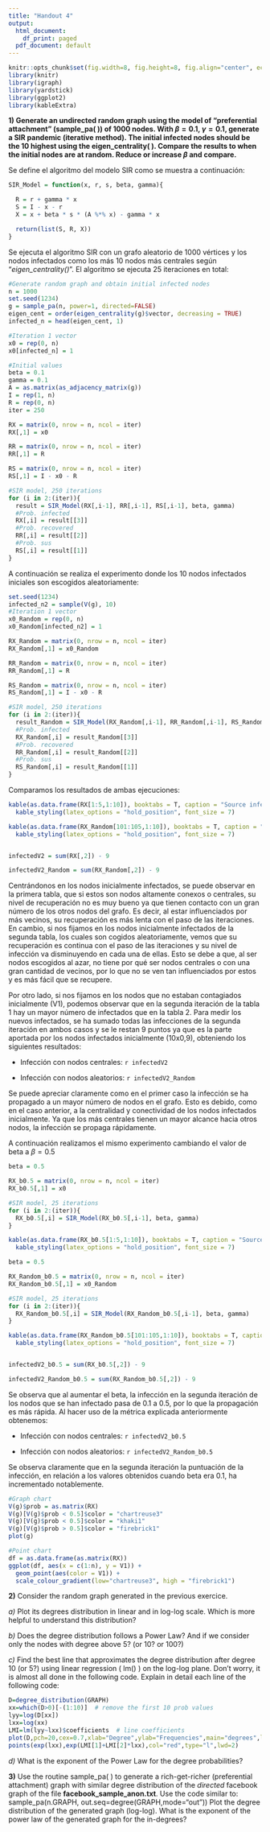 ```yaml
---
title: "Handout 4"
output:
  html_document: 
    df_print: paged
  pdf_document: default
---
```


```r
knitr::opts_chunk$set(fig.width=8, fig.height=8, fig.align="center", echo=TRUE, warning=FALSE, message=FALSE)
library(knitr)
library(igraph)
library(yardstick)
library(ggplot2)
library(kableExtra)
```

**1) Generate an undirected random graph using the model of "preferential attachment" (sample_pa( )) of 1000 nodes. With $\beta=0.1$, $\gamma=0.1$, generate a SIR pandemic (iterative method). The initial infected nodes should be the 10 highest using the eigen_centrality( ). Compare the results to when the initial nodes are at random. Reduce or increase $\beta$ and compare. **

Se define el algoritmo del modelo SIR como se muestra a continuación:

```r
SIR_Model = function(x, r, s, beta, gamma){

  R = r + gamma * x
  S = I - x - r
  X = x + beta * s * (A %*% x) - gamma * x

  return(list(S, R, X))
}
```

Se ejecuta el algoritmo SIR con un grafo aleatorio de 1000 vértices y los nodos infectados como los más 10 nodos más centrales según "*eigen_centrality()*". El algoritmo se ejecuta 25 iteraciones en total:

```r
#Generate random graph and obtain initial infected nodes
n = 1000
set.seed(1234)
g = sample_pa(n, power=1, directed=FALSE)
eigen_cent = order(eigen_centrality(g)$vector, decreasing = TRUE)
infected_n = head(eigen_cent, 1)

#Iteration 1 vector
x0 = rep(0, n)
x0[infected_n] = 1

#Initial values
beta = 0.1
gamma = 0.1
A = as.matrix(as_adjacency_matrix(g))
I = rep(1, n)
R = rep(0, n)
iter = 250

RX = matrix(0, nrow = n, ncol = iter)
RX[,1] = x0

RR = matrix(0, nrow = n, ncol = iter)
RR[,1] = R

RS = matrix(0, nrow = n, ncol = iter)
RS[,1] = I - x0 - R 

#SIR model, 250 iterations
for (i in 2:(iter)){
  result = SIR_Model(RX[,i-1], RR[,i-1], RS[,i-1], beta, gamma)
  #Prob. infected
  RX[,i] = result[[3]]
  #Prob. recovered
  RR[,i] = result[[2]]
  #Prob. sus
  RS[,i] = result[[1]]
}

```

A continuación se realiza el experimento donde los 10 nodos infectados iniciales son escogidos aleatoriamente: 

```r
set.seed(1234)
infected_n2 = sample(V(g), 10)
#Iteration 1 vector
x0_Random = rep(0, n)
x0_Random[infected_n2] = 1

RX_Random = matrix(0, nrow = n, ncol = iter)
RX_Random[,1] = x0_Random

RR_Random = matrix(0, nrow = n, ncol = iter)
RR_Random[,1] = R

RS_Random = matrix(0, nrow = n, ncol = iter)
RS_Random[,1] = I - x0 - R 

#SIR model, 250 iterations
for (i in 2:(iter)){
  result_Random = SIR_Model(RX_Random[,i-1], RR_Random[,i-1], RS_Random[,i-1], beta, gamma)
  #Prob. infected
  RX_Random[,i] = result_Random[[3]]
  #Prob. recovered
  RR_Random[,i] = result_Random[[2]]
  #Prob. sus
  RS_Random[,i] = result_Random[[1]]
}
```


Comparamos los resultados de ambas ejecuciones:

```r
kable(as.data.frame(RX[1:5,1:10]), booktabs = T, caption = "Source infection: highly central nodes") %>%
  kable_styling(latex_options = "hold_position", font_size = 7)

kable(as.data.frame(RX_Random[101:105,1:10]), booktabs = T, caption = "Source infection: random nodes") %>%
  kable_styling(latex_options = "hold_position", font_size = 7)


infectedV2 = sum(RX[,2]) - 9

infectedV2_Random = sum(RX_Random[,2]) - 9

```


Centrándonos en los nodos inicialmente infectados, se puede observar en la primera tabla, que si estos son nodos altamente conexos o centrales, su nivel de recuperación no es muy bueno ya que tienen contacto con un gran número de los otros nodos del grafo. Es decir, al estar influenciados por más vecinos, su recuperación es más lenta con el paso de las iteraciones. En cambio, si nos fijamos en los nodos inicialmente infectados de la segunda tabla, los cuales son cogidos aleatoriamente, vemos que su recuperación es continua con el paso de las iteraciones y su nivel de infección va disminuyendo en cada una de ellas. Esto se debe a que, al ser nodos escogidos al azar, no tiene por qué ser nodos centrales o con una gran cantidad de vecinos, por lo que no se ven tan influenciados por estos y es más fácil que se recupere.


Por otro lado, si nos fijamos en los nodos que no estaban contagiados inicialmente (V1), podemos observar que en la segunda iteración de la tabla 1 hay un mayor número de infectados que en la tabla 2. Para medir los nuevos infectados, se ha sumado todas las infecciones de la segunda iteración en ambos casos y se le restan 9 puntos ya que es la parte aportada por los nodos infectados inicialmente (10x0,9), obteniendo los siguientes resultados:

- Infección con nodos centrales: `r infectedV2`


- Infección con nodos aleatorios: `r infectedV2_Random`

Se puede apreciar claramente como en el primer caso la infección se ha propagado a un mayor número de nodos en el grafo. Esto es debido, como en el caso anterior, a la centralidad y conectividad de los nodos infectados inicialmente. Ya que los más centrales tienen un mayor alcance hacia otros nodos, la infección se propaga rápidamente.



A continuación realizamos el mismo experimento cambiando el valor de beta a $\beta = 0.5$

```r
beta = 0.5

RX_b0.5 = matrix(0, nrow = n, ncol = iter)
RX_b0.5[,1] = x0

#SIR model, 25 iterations
for (i in 2:(iter)){
  RX_b0.5[,i] = SIR_Model(RX_b0.5[,i-1], beta, gamma)
}

kable(as.data.frame(RX_b0.5[1:5,1:10]), booktabs = T, caption = "Source infection: highly central nodes") %>%
  kable_styling(latex_options = "hold_position", font_size = 7)

```
```r
beta = 0.5

RX_Random_b0.5 = matrix(0, nrow = n, ncol = iter)
RX_Random_b0.5[,1] = x0_Random

#SIR model, 25 iterations
for (i in 2:(iter)){
  RX_Random_b0.5[,i] = SIR_Model(RX_Random_b0.5[,i-1], beta, gamma)
}

kable(as.data.frame(RX_Random_b0.5[101:105,1:10]), booktabs = T, caption = "Source infection: random nodes") %>%
  kable_styling(latex_options = "hold_position", font_size = 7)


infectedV2_b0.5 = sum(RX_b0.5[,2]) - 9

infectedV2_Random_b0.5 = sum(RX_Random_b0.5[,2]) - 9
```


Se observa que al aumentar el beta, la infección en la segunda iteración de los nodos que se han infectado pasa de 0.1 a 0.5, por lo que la propagación es más rápida. Al hacer uso de la métrica explicada anteriormente obtenemos:

- Infección con nodos centrales: `r infectedV2_b0.5`


- Infección con nodos aleatorios: `r infectedV2_Random_b0.5`


Se observa claramente que en la segunda iteración la puntuación de la infección, en relación a los valores obtenidos cuando beta era 0.1, ha incrementado notablemente.

```r

#Graph chart
V(g)$prob = as.matrix(RX)
V(g)[V(g)$prob < 0.5]$color = "chartreuse3"
V(g)[V(g)$prob < 0.5]$color = "khaki1"
V(g)[V(g)$prob > 0.5]$color = "firebrick1"
plot(g)

#Point chart
df = as.data.frame(as.matrix(RX))
ggplot(df, aes(x = c(1:n), y = V1)) +
  geom_point(aes(color = V1)) +
  scale_colour_gradient(low="chartreuse3", high = "firebrick1")
```













**2)** Consider the random graph generated in the previous exercice. 

*a)* Plot its degrees distribution in linear and in log-log scale. Which is more helpful to understand this distribution?

*b)* Does the degree distribution follows a Power Law? And if we consider only the nodes with degree above 5? (or 10? or 100?)

*c)* Find the best line that approximates the degree distribution after degree 10 (or 5?) using linear regression ( lm() ) on the log-log plane. Don't worry, it is almost all done in the following code. Explain in detail each line of the following code:
```r
D=degree_distribution(GRAPH) 
xx=which(D>0)[-(1:10)]  # remove the first 10 prob values
lyy=log(D[xx])
lxx=log(xx)
LMI=lm(lyy~lxx)$coefficients  # line coefficients
plot(D,pch=20,cex=0.7,xlab="Degree",ylab="Frequencies",main="degrees",log="xy")
points(exp(lxx),exp(LMI[1]+LMI[2]*lxx),col="red",type="l",lwd=2)
```

*d)* What is the exponent of the Power Law for the degree probabilities?


**3)** Use the routine sample_pa( ) to generate a rich-get-richer (preferential attachment) graph with similar degree distribution of  the *directed* facebook graph of the file **facebook_sample_anon.txt**. Use the code similar to:
sample_pa(n.GRAPH, out.seq=degree(GRAPH,mode="out"))
Plot the degree distribution of the generated graph (log-log). What is the exponent of the power law of the generated graph for the in-degrees? 